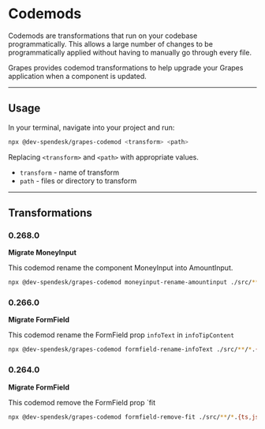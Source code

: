 # Codemods

Codemods are transformations that run on your codebase programmatically. This allows a large number of changes to be programmatically applied without having to manually go through every file.

Grapes provides codemod transformations to help upgrade your Grapes application when a component is updated.

---

## Usage

In your terminal, navigate into your project and run:

```bash
npx @dev-spendesk/grapes-codemod <transform> <path>
```

Replacing `<transform>` and `<path>` with appropriate values.

- `transform` - name of transform
- `path` - files or directory to transform

---

## Transformations

### 0.268.0

**Migrate MoneyInput**

This codemod rename the component MoneyInput into AmountInput.

```bash
npx @dev-spendesk/grapes-codemod moneyinput-rename-amountinput ./src/**/*.{ts,js,tsx,jsx}
```

### 0.266.0

**Migrate FormField**

This codemod rename the FormField prop `infoText` in `infoTipContent`

```bash
npx @dev-spendesk/grapes-codemod formfield-rename-infoText ./src/**/*.{ts,js,tsx,jsx}
```

### 0.264.0

**Migrate FormField**

This codemod remove the FormField prop `fit

```bash
npx @dev-spendesk/grapes-codemod formfield-remove-fit ./src/**/*.{ts,js,tsx,jsx}
```
